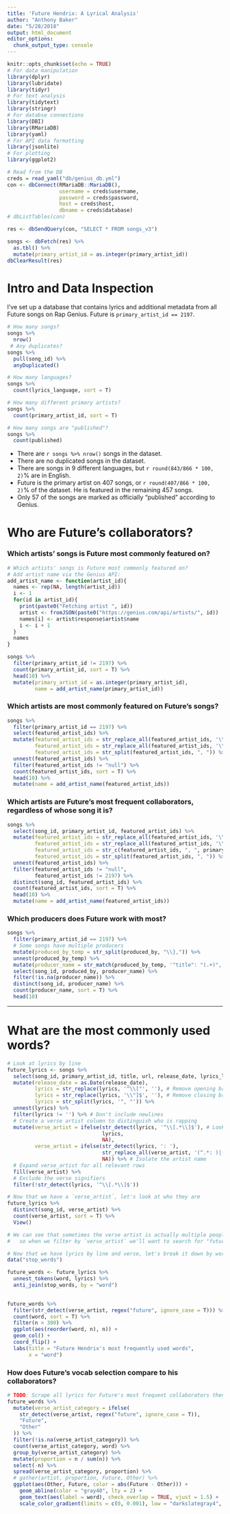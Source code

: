 ```yaml
---
title: 'Future Hendrix: A Lyrical Analysis'
author: "Anthony Baker"
date: "5/28/2018"
output: html_document
editor_options: 
  chunk_output_type: console
---
```


```r
knitr::opts_chunk$set(echo = TRUE)
# For data manipulation
library(dplyr)
library(lubridate)
library(tidyr)
# For text analysis
library(tidytext)
library(stringr)
# For databse connections
library(DBI)
library(RMariaDB)
library(yaml)
# For API data formatting
library(jsonlite)
# For plotting
library(ggplot2)
```

```r
# Read from the DB
creds = read_yaml("db/genius_db.yml")
con <- dbConnect(RMariaDB::MariaDB(), 
                 username = creds$username,
                 password = creds$password,
                 host = creds$host,
                 dbname = creds$database)
# dbListTables(con)

res <- dbSendQuery(con, "SELECT * FROM songs_v3")

songs <- dbFetch(res) %>%
  as.tbl() %>%
  mutate(primary_artist_id = as.integer(primary_artist_id))
dbClearResult(res)
```

# Intro and Data Inspection
I've set up a database that contains lyrics and additional metadata from all Future songs on Rap Genius. Future is `primary_artist_id == 2197`.

```r
# How many songs?
songs %>% 
  nrow()
 # Any duplicates?
songs %>% 
  pull(song_id) %>%
  anyDuplicated()
```

```r
# How many languages?
songs %>% 
  count(lyrics_language, sort = T)
```

```r
# How many different primary artists?
songs %>% 
  count(primary_artist_id, sort = T)
```

```r
# How many songs are "published"?
songs %>% 
  count(published)
```

- There are `r songs %>% nrow()` songs in the dataset.
- There are no duplicated songs in the dataset.
- There are songs in 9 different languages, but `r round(843/866 * 100, 2)`% are in English.
- Future is the primary artist on 407 songs, or `r round(407/866 * 100, 2)`% of the dataset. He is featured in the remaining 457 songs.
- Only 57 of the songs are marked as officially "published" according to Genius.


# Who are Future's collaborators?
### Which artists' songs is Future most commonly featured on?
```r
# Which artists' songs is Future most commonly featured on?
# Add artist name via the Genius API:
add_artist_name <- function(artist_id){
  names <- rep(NA, length(artist_id))
  i <- 1
  for(id in artist_id){
    print(paste0("Fetching artist ", id))
    artist <- fromJSON(paste0("https://genius.com/api/artists/", id))
    names[i] <- artist$response$artist$name
    i <- i + 1
  }
  names
}

songs %>%
  filter(primary_artist_id != 2197) %>%
  count(primary_artist_id, sort = T) %>%
  head(10) %>%
  mutate(primary_artist_id = as.integer(primary_artist_id),
         name = add_artist_name(primary_artist_id))
```

### Which artists are most commonly featured on Future's songs?
```r
songs %>%
  filter(primary_artist_id == 2197) %>%
  select(featured_artist_ids) %>%
  mutate(featured_artist_ids = str_replace_all(featured_artist_ids, '\\[', ''), # Remove opening bracket in list
         featured_artist_ids = str_replace_all(featured_artist_ids, '\\]', ''), # Remove closing bracket in list
         featured_artist_ids = str_split(featured_artist_ids, ", ")) %>%
  unnest(featured_artist_ids) %>%
  filter(featured_artist_ids != "null") %>%
  count(featured_artist_ids, sort = T) %>%
  head(10) %>%
  mutate(name = add_artist_name(featured_artist_ids))
```

### Which artists are Future's most frequent collaborators, regardless of whose song it is?
```r
songs %>%
  select(song_id, primary_artist_id, featured_artist_ids) %>%
  mutate(featured_artist_ids = str_replace_all(featured_artist_ids, '\\[', ''), # Remove opening bracket in list
         featured_artist_ids = str_replace_all(featured_artist_ids, '\\]', ''), # Remove closing bracket in list
         featured_artist_ids = str_c(featured_artist_ids, ", ", primary_artist_id),
         featured_artist_ids = str_split(featured_artist_ids, ", ")) %>%
  unnest(featured_artist_ids) %>%
  filter(featured_artist_ids != "null",
         featured_artist_ids != 2197) %>%
  distinct(song_id, featured_artist_ids) %>%
  count(featured_artist_ids, sort = T) %>%
  head(10) %>%
  mutate(name = add_artist_name(featured_artist_ids))
```

### Which producers does Future work with most?
```r
songs %>% 
  filter(primary_artist_id == 2197) %>%
  # Some songs have multiple producers
  mutate(produced_by_temp = str_split(produced_by, "\\},")) %>%
  unnest(produced_by_temp) %>%
  mutate(producer_name = str_match(produced_by_temp, '"title": "(.+)",')[,2]) %>%
  select(song_id, produced_by, producer_name) %>%
  filter(!is.na(producer_name)) %>%
  distinct(song_id, producer_name) %>%
  count(producer_name, sort = T) %>%
  head(10)
```


***

# What are the most commonly used words?


```r
# Look at lyrics by line
future_lyrics <- songs %>%
  select(song_id, primary_artist_id, title, url, release_date, lyrics_language, lyrics) %>%
  mutate(release_date = as.Date(release_date),
         lyrics = str_replace(lyrics, '^\\["', ''), # Remove opening bracket in list
         lyrics = str_replace(lyrics, '\\"]$', ''), # Remove closing bracket in list
         lyrics = str_split(lyrics, '", "')) %>%
  unnest(lyrics) %>% 
  filter(lyrics != '') %>% # Don't include newlines
  # Create a verse artist column to distinguish who is rapping
  mutate(verse_artist = ifelse(str_detect(lyrics, '^\\[.*\\]$'), # Look for [Verse n: Artist]
                               lyrics,
                               NA),
         verse_artist = ifelse(str_detect(lyrics, ': '),
                               str_replace_all(verse_artist, '(^.*: )|(\\])', ''),
                               NA)) %>% # Isolate the artist name
  # Expand verse_artist for all relevant rows 
  fill(verse_artist) %>%
  # Exclude the verse signifiers
  filter(!str_detect(lyrics, '^\\[.*\\]$'))
```

```r
# Now that we have a `verse_artist`, let's look at who they are
future_lyrics %>% 
  distinct(song_id, verse_artist) %>%
  count(verse_artist, sort = T) %>%
  View()

# We can see that sometimes the verse artist is actually multiple people,
#   so when we filter by `verse_artist` we'll want to search for "future".
```

```r
# Now that we have lyrics by line and verse, let's break it down by word:
data("stop_words")

future_words <- future_lyrics %>%
  unnest_tokens(word, lyrics) %>%
  anti_join(stop_words, by = "word")
  

future_words %>%
  filter(str_detect(verse_artist, regex("future", ignore_case = T))) %>%
  count(word, sort = T) %>% 
  filter(n > 300) %>% 
  ggplot(aes(reorder(word, n), n)) +
  geom_col() +
  coord_flip() +
  labs(title = "Future Hendrix's most frequently used words",
       x = "word")
```

### How does Future's vocab selection compare to his collaborators?
```r
# TODO: Scrape all lyrics for Future's most frequent collaborators then do the comparison.
future_words %>%
  mutate(verse_artist_category = ifelse(
    str_detect(verse_artist, regex("future", ignore_case = T)),
    "Future",
    "Other"
  )) %>%
  filter(!is.na(verse_artist_category)) %>%
  count(verse_artist_category, word) %>%
  group_by(verse_artist_category) %>%
  mutate(proportion = n / sum(n)) %>%
  select(-n) %>%
  spread(verse_artist_category, proportion) %>%
  # gather(artist, proportion, Future, Other) %>%
  ggplot(aes(Other, Future, color = abs(Future - Other))) + 
    geom_abline(color = "gray40", lty = 2) +
    geom_text(aes(label = word), check_overlap = TRUE, vjust = 1.5) + 
    scale_color_gradient(limits = c(0, 0.001), low = "darkslategray4", high = "gray75")
```

